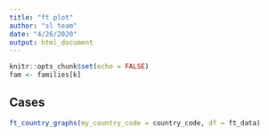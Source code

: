 ```yaml
---
title: "ft plot"
author: "sl team"
date: "4/26/2020"
output: html_document
---
```


```r
knitr::opts_chunk$set(echo = FALSE)
fam <- families[k]

```


## Cases


```r

ft_country_graphs(my_country_code = country_code, df = ft_data)

```
